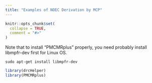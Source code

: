 ```yaml
---
title: "Examples of NOEC Derivation by MCP"
---
```


```r
knitr::opts_chunk$set(
  collapse = TRUE,
  comment = "#>"
)
```

Note that to install "PMCMRplus" properly, you need probably install libmpfr-dev first for Linux OS. 

```
sudo apt-get install libmpfr-dev
```



```r
library(drcHelper)
library(PMCMRplus)
```

```r

```

